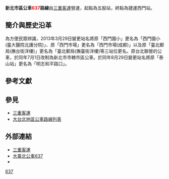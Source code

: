 {{Infobox Bus Route
| number =[[File:標誌(小)mark(S).jpg|18px]] 聯營公車 <span style="color:red;">637</span> 路線 <br/> Taipei Associated bus <span style="color:red;">637</span> Line
| image =[[File:三重客運_2U-193_637.jpg|350px]][[File:台北客運387-FM_637.jpg|350px]]
| bgcolor = white
| fontcolor = red
| system = 新北市區
| manager = 新北市政府交通局運輸管理科
| operator = <!-- 注释出：[[File:SCBusLogo.svg|50px]] -->[[三重客運|三重客運]]
| garage = 五股站
| garage1 = 五股站
| vehicle = 
| start = 陸光國宅一
| via ={{BS-map
|title=新北市區公車637路線站牌
|legend=0
|lua=1
|collapse = 
|map=
KBHFa~~五股站
BHF~~陸光國宅一
BHF~~陸光國宅
BHF~~五福社區
BHF~~活動中心
BHF~~[[永豐商業銀行|永豐商業銀行]]
BHF~~五股服務社
BHF~~[[新北市五股區五股國民小學|五股國小]]
BHF~~蓬萊坑
BHF~~[[憲兵訓練中心|憲兵學校]]
BHF~~明日世界
BHF~~[[新北市五股區德音國民小學|德音國小]]
BHF~~遠東物流
BHF~~大窠橋
BHF~~明志和平路口
BHF~~泰山郵局
BHF~~下泰山巖
BHF~~泰山區公所
BHF~~[[新北市立泰山高級中學|泰山高中]]
BHF~~同榮里
BHF~~義學里
BHF~~文程路口
BHF~~明志里
BHF~~明志國小
BHF~~泰山巖
BHF~~[[明志科技大學|明志科技大學]]
BHF~~宏泰新村
BHF~~下坡角
BHF~~<!-- 注释出：[[File:Taoyuan_Metro_Logo(Logo_Only).svg|20px]] -->[[泰山貴和站|捷運泰山貴和站]](明志路)
BHF~~丹鳳一
uBHF~~{{rint|tw|trtc}}[[丹鳳站_(新北市)|捷運丹鳳站]]
uBHF~~三洋
uBHF~~營盤口
uBHF~~{{rint|tw|trtc}}[[輔大站|捷運輔大站]]
uBHF~~盲人重建院
uBHF~~海山里
uBHF~~新泰路口
uBHF~~{{rint|tw|trtc}}[[新莊站_(新北市)|捷運新莊站]](新莊郵局)
uBHF(R)f~~[[新北市新莊區新莊國民小學|新莊國小]]
uBHF(R)f~~[[新莊保元宮|保元宮]]
uBHF(L)g~~[[新莊地藏庵|大眾廟]]
uBHF~~{{rint|tw|trtc}}[[頭前庄站|捷運頭前庄站]]
uBHF~~[[頭前|頭前]]
uBHF~~[[新北市私立金陵女子高級中學|金陵女中]]
uBHF~~中興街口
uBHF~~{{rint|tw|trtc}}[[先嗇宮站|捷運先嗇宮站]]
uBHF~~[[先嗇宮|五谷王廟]]
BHF~~重新大橋
BS2+l\BS2+r
西門國小([[國立臺灣大學醫學院附設醫院|臺大醫院]]北護分院)! !BHF(R)f\BHF(L)g~~西門國小
祖師廟! !BHF(R)f\BHF(L)g~~[[西門市場_(台北)|西門市場]](成都)
貴陽街! !BHF(R)f\BHF(L)g~~[[中華路_(臺北市)|中華路]]北站
{{rint|tw|trtc}}[[西門站_(臺北捷運)|捷運西門站]]! !BHF(R)f\BHF(L)g~~[[臺北郵局|臺北郵局]]([[臺北撫臺街洋樓|撫臺街洋樓]])
寶慶路! !BHF(R)f\BHF(L)g~~[[博愛路_(臺北市)|博愛路]]
STRl\STRr
}}
| via1 =
| end = [[西門站_(臺北捷運)|捷運西門站]]
| length =
| level = 05:20-22:35
| level1 =
| frequency = 尖峰12-15分<p> 離峰15-20分<p> 例假日15-20分
| frequency1 =
| time =
| fare = 新北聯營兩段票
| section_fare_1 = [[丹鳳站|捷運丹鳳站]]
| section_fare_buffer_1 = 五-{谷}-王廟
| section_fare_2 =
| section_fare_buffer_2 =
| other_route =
| compete =
}}
'''新北市區公車<span style="color:red;">637</span>路線'''由[[三重客運|三重客運]]營運，起點為五股站，終點為捷運西門站。

== 簡介與歷史沿革 ==
為方便民眾辨識，2013年3月29日變更站名將原「西門國小」更名為「西門國小(臺大醫院北護分院)」、原「西門市場」更名為「西門市場(成都)」以及原「臺北郵局(撫台街洋樓)」更名為「臺北郵局(撫臺街洋樓)等三站位更名。原台北聯營的公車，於同年7月1日改制為新北市市轄市區公車。於同年8月29日變更站名將原「泰山站」更名為「明志和平路口」。

==參考文獻==
<references />

==參見==
*[[三重客運|三重客運]]
*[[大台北地區公車路線列表|大台北地區公車路線列表]]

==外部連結==
*[http://www.sanchung-bus.com.tw/ 三重客運] {{Wayback|url=http://www.sanchung-bus.com.tw/ |date=20161017175340 }} 
*[https://ebus.gov.taipei/EBus/VsSimpleMap?gb=0&routeid=0400063700 大臺北公車637] {{Wayback|url=https://ebus.gov.taipei/EBus/VsSimpleMap?gb=0&routeid=0400063700 |date=20201024122539 }}
*{{facebook|TransTaipei|暢行台北公車客運資訊站}}

{{新北市區公車路線}}
{{台北聯營公車路線}}
{{台北聯營公車}}

[[Category:新北市區公車路線|637]]